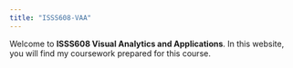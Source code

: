 ```yaml
---
title: "ISSS608-VAA"
---
```


Welcome to **ISSS608 Visual Analytics and Applications**. In this website, you will find my coursework prepared for this course.
